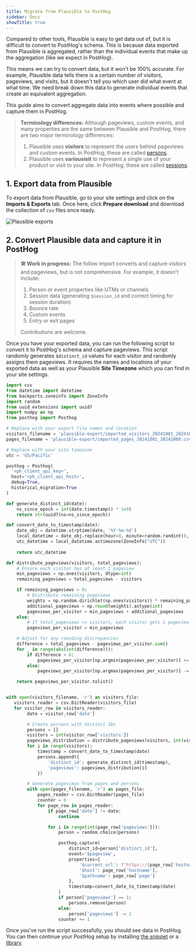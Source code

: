 ```yaml
---
title: Migrate from Plausible to PostHog
sidebar: Docs
showTitle: true
---
```



<MigrationWarning />

Compared to other tools, Plausible is easy to get data out of, but it is difficult to convert to PostHog's schema. This is because data exported from Plausible is aggregated, rather than the individual events that make up the aggregation (like we expect in PostHog).

This means we can try to convert data, but it won't be 100% accurate. For example, Plausible data tells there is a certain number of visitors, pageviews, and visits, but it doesn't tell you which user did what event at what time. We need break down this data to generate individual events that create an equivalent aggregation.

This guide aims to convert aggregate data into events where possible and capture them in PostHog. 

> **Terminology differences:** Although pageviews, custom events, and many properties are the same between Plausible and PostHog, there are two major terminology differences:
> 1. Plausible uses **visitors** to represent the users behind pageviews and custom events. In PostHog, these are called [persons](/docs/data/persons).
> 2. Plausible uses **variousisit** to represent a single use of your product or visit to your site. In PostHog, these are called [sessions](/docs/data/sessions).

## 1. Export data from Plausible

To export data from Plausible, go to your site settings and click on the **Imports & Exports** tab. Once here, click **Prepare download** and download the collection of `csv` files once ready.

![Plausible exports](https://res.cloudinary.com/dmukukwp6/image/upload/Clean_Shot_2024_10_14_at_12_07_03_e73df931df.png)

## 2. Convert Plausible data and capture it in PostHog

> **🛠️ Work in progress:** The follow import converts and capture visitors and pageviews, but is not comprehensive. For example, it doesn't include:
> 1. Person or event properties like UTMs or channels
> 2. Session data (generating `$session_id` and correct timing for session duration)
> 3. Bounce rate
> 4. Custom events
> 5. Entry or exit pages
>
> Contributions are welcome.

Once you have your exported data, you can run the following script to convert it to PostHog's schema and capture pageviews. This script randomly generates `$distinct_id` values for each visitor and randomly assigns them pageviews. It requires the names and locations of your exported data as well as your Plausible **Site Timezone** which you can find in your site settings. 

```python
import csv
from datetime import datetime
from backports.zoneinfo import ZoneInfo
import random
from uuid_extensions import uuid7
import numpy as np
from posthog import Posthog

# Replace with your export file names and location
visitors_filename = 'plausible-export/imported_visitors_20241001_20241008.csv'
pages_filename = 'plausible-export/imported_pages_20241001_20241008.csv'

# Replace with your site timezone
utc = 'US/Pacific'

posthog = Posthog(
  '<ph_client_api_key>', 
  host='<ph_client_api_host>',
  debug=True,
  historical_migration=True
)

def generate_distinct_id(date):
    ns_since_epoch = int(date.timestamp() * 1e9)
    return str(uuid7(ns=ns_since_epoch))

def convert_date_to_timestamp(date):
    date_obj = datetime.strptime(date, '%Y-%m-%d')
    local_datetime = date_obj.replace(hour=0, minute=random.randint(0, 59), second=random.randint(0, 59), tzinfo=ZoneInfo(utc))
    utc_datetime = local_datetime.astimezone(ZoneInfo("UTC"))
    
    return utc_datetime

def distribute_pageviews(visitors, total_pageviews):
    # Ensure each visitor has at least 1 pageview
    min_pageviews = np.ones(visitors, dtype=int)
    remaining_pageviews = total_pageviews - visitors

    if remaining_pageviews > 0:
        # Distribute remaining pageviews
        weights = np.random.dirichlet(np.ones(visitors)) * remaining_pageviews
        additional_pageviews = np.round(weights).astype(int)
        pageviews_per_visitor = min_pageviews + additional_pageviews
    else:
        # If total_pageviews <= visitors, each visitor gets 1 pageview
        pageviews_per_visitor = min_pageviews

    # Adjust for any rounding discrepancies
    difference = total_pageviews - pageviews_per_visitor.sum()
    for _ in range(abs(int(difference))):
        if difference > 0:
            pageviews_per_visitor[np.argmin(pageviews_per_visitor)] += 1
        else:
            pageviews_per_visitor[np.argmax(pageviews_per_visitor)] -= 1

    return pageviews_per_visitor.tolist()


with open(visitors_filename, 'r') as visitors_file:
   visitors_reader = csv.DictReader(visitors_file)
   for visitor_row in visitors_reader:
        date = visitor_row['date']

        # Create persons with distinct IDs
        persons = []
        visitors = int(visitor_row['visitors'])
        pageviews_distribution = distribute_pageviews(visitors, int(visitor_row['pageviews']))
        for i in range(visitors):
            timestamp = convert_date_to_timestamp(date)
            persons.append({
                'distinct_id': generate_distinct_id(timestamp),
                'pageviews': pageviews_distribution[i]
            })

        # Generate pageviews from pages and persons
        with open(pages_filename, 'r') as pages_file:
            pages_reader = csv.DictReader(pages_file)
            counter = 0
            for page_row in pages_reader:
                if page_row['date'] != date:
                    continue

                for i in range(int(page_row['pageviews'])):
                    person = random.choice(persons)

                    posthog.capture(
                        distinct_id=person['distinct_id'],
                        event='$pageview',
                        properties={
                            '$current_url': f"https://{page_row['hostname']}{page_row['page']}",
                            '$host': page_row['hostname'],
                            '$pathname': page_row['page']
                        },
                        timestamp=convert_date_to_timestamp(date)
                    )
                    if person['pageviews'] == 1:
                        persons.remove(person)
                    else:
                        person['pageviews'] -= 1
                    counter += 1
```

Once you've run the script successfully, you should see data in PostHog. You can then continue your PostHog setup by installing [the snippet](/docs/getting-started/install) or a [library](/docs/getting-started/install?tab=sdks).